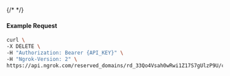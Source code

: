 {/* <!-- Code generated for API Clients. DO NOT EDIT. --> */}

#### Example Request
```bash
curl \
-X DELETE \
-H "Authorization: Bearer {API_KEY}" \
-H "Ngrok-Version: 2" \
https://api.ngrok.com/reserved_domains/rd_33Qo4Vsah0wRwi1Z17S7gUlzP9U/certificate_management_policy
```
